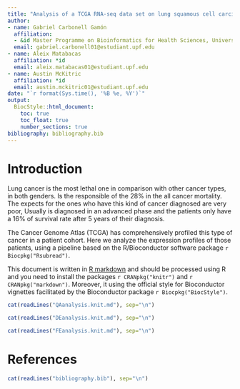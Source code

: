 ```yaml
---
title: "Analysis of a TCGA RNA-seq data set on lung squamous cell carcinoma"
author:
- name: Gabriel Carbonell Gamón
  affiliation:
  - &id Master Programme on Bioinformatics for Health Sciences, Universitat Pompeu Fabra, Barcelona, Spain
  email: gabriel.carbonell01@estudiant.upf.edu
- name: Aleix Matabacas
  affiliation: *id
  email: aleix.matabacas01@estudiant.upf.edu
- name: Austin McKitric
  affiliation: *id
  email: austin.mckitric01@estudiant.upf.edu
date: "`r format(Sys.time(), '%B %e, %Y')`"
output: 
  BiocStyle::html_document:
    toc: true
    toc_float: true
    number_sections: true
bibliography: bibliography.bib
---
```


# Introduction

Lung cancer is the most lethal one in comparison with other cancer types, in both genders. Is the responsible of the 28\% in the all cancer mortality. The expects for the ones who have this kind of cancer diagnosed are very poor, Usually is diagnosed in an advanced phase and the patients only have a 16\% of survival rate after 5 years of their diagnosis.

The Cancer Genome Atlas (TCGA) has comprehensively profiled this type of cancer in a patient cohort. Here we analyze the expression profiles of those
patients, using a pipeline based on the R/Bioconductor software package `r Biocpkg("Rsubread")`.

This document is written in [R markdown](https://rmarkdown.rstudio.com) and
should be processed using R and you need to install the packages
`r CRANpkg("knitr")` and `r CRANpkg("markdown")`. Moreover, it using the official style for Bioconductor vignettes facilitated by the Bioconductor package `r Biocpkg("BiocStyle")`. 

```r
cat(readLines("QAanalysis.knit.md"), sep="\n")
```

```r
cat(readLines("DEanalysis.knit.md"), sep="\n")
```

```r
cat(readLines("FEanalysis.knit.md"), sep="\n")
```

# References

```r
cat(readLines("bibliography.bib"), sep="\n")
```